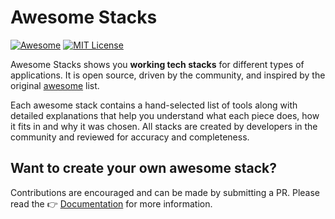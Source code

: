 # Awesome Stacks

[![Awesome](https://cdn.rawgit.com/sindresorhus/awesome/d7305f38d29fed78fa85652e3a63e154dd8e8829/media/badge.svg)](https://github.com/sindresorhus/awesome)
[![MIT License](https://img.shields.io/npm/l/express.svg)](https://github.com/stackshareio)

Awesome Stacks shows you **working tech stacks** for different types of applications. It is open source, driven by the community, and inspired by the original [awesome](http://awesome.re) list.

Each awesome stack contains a hand-selected list of tools along with detailed explanations that help you understand what each piece does, how it fits in and why it was chosen. All stacks are created by developers in the community and reviewed for accuracy and completeness.

## Want to create your own awesome stack?

Contributions are encouraged and can be made by submitting a PR. Please read the 👉 [Documentation](/docs) for more information.